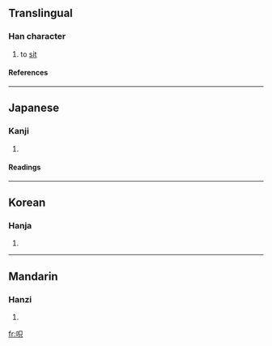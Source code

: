 ==Translingual==
===Han character===
{{Han char|rn=30|rad=口|as=05|sn=8|four=|canj=口口金 (RRC)}}
# to [[sit]]
====References====
{{Han ref|kx=0182.070|dkj=03450|dj=0401.090|hdz=10601.020|uh=546E|ud=21614}}
----
==Japanese==
===Kanji===
{{ja-kanji|grade=|rs=口05}}
# {{defn|Japanese}} 
====Readings====
{{ja-readings|on=[[き]] (ki)|kun=[[こしかける]] (koshikakeru)}}
----
==Korean==
===Hanja===
{{ko-hanja|hangeul=기|rv=gi|mr=ki}}
# {{defn|Korean}}
----
==Mandarin==
===Hanzi===
{{cmn-hanzi|pin=[[qì]] (qi4)|wg=ch'i<sup>4</sup>}}
# {{defn|Mandarin}}

[[fr:呮]]